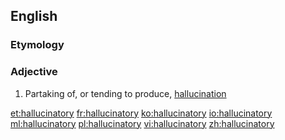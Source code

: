 ==English==

===Etymology===
{{rfe|lang=en}}

===Adjective===
{{en-adj}}

# Partaking of, or tending to produce, [[hallucination]]

[[et:hallucinatory]]
[[fr:hallucinatory]]
[[ko:hallucinatory]]
[[io:hallucinatory]]
[[ml:hallucinatory]]
[[pl:hallucinatory]]
[[vi:hallucinatory]]
[[zh:hallucinatory]]